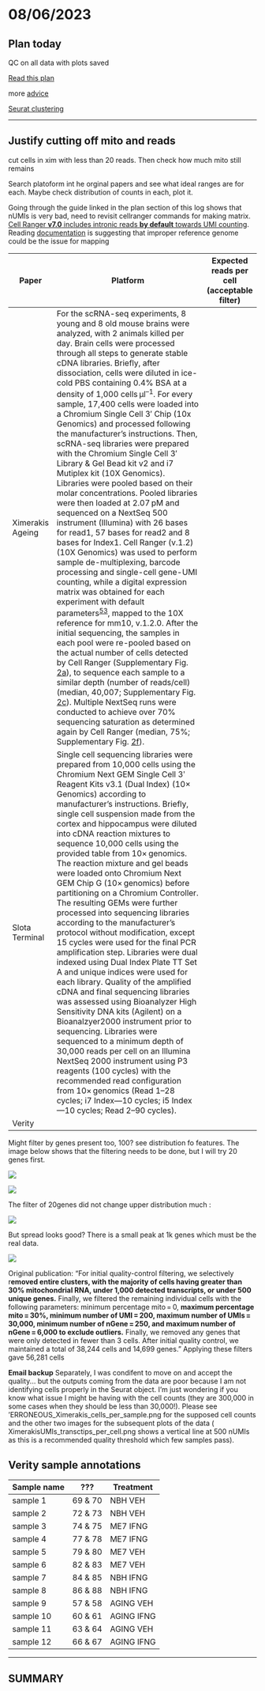# 08/06/2023

## Plan today

QC on all data with plots saved

[Read this plan](https://github.com/hbctraining/scRNA-seq/blob/master/lessons/03_SC_quality_control-setup.md)

more [advice](https://nbisweden.github.io/workshop-scRNAseq/labs/compiled/seurat/seurat_01_qc.html)

[Seurat clustering](https://satijalab.org/seurat/articles/pbmc3k_tutorial.html)

------------------------------------------------------------------------

## Justify cutting off mito and reads

cut cells in xim with less than 20 reads. Then check how much mito still remains

Search platoform int he orginal papers and see what ideal ranges are for each. Maybe check distribution of counts in each, plot it.

Going through the guide linked in the plan section of this log shows that nUMIs is very bad, need to revisit cellranger commands for making matrix. [Cell Ranger **v7.0** includes intronic reads **by default** towards UMI counting](https://support.10xgenomics.com/docs/intron-mode-rec). Reading [documentation](https://assets.ctfassets.net/an68im79xiti/163qWiQBTVi2YLbskJphQX/e90bb82151b1cdab6d7e9b6c845e6130/CG000329_TechnicalNote_InterpretingCellRangerWebSummaryFiles_RevA.pdf) is suggesting that improper reference genome could be the issue for mapping

| Paper            | Platform                                                                                                                                                                                                                                                                                                                                                                                                                                                                                                                                                                                                                                                                                                                                                                                                                                                                                                                                                                                                                                                                                                                                                                                                                                                                                                                                                                                                                                                                                                                                                                                                                                                                                                                                                                                                                                                                                                                                          | Expected reads per cell (acceptable filter) |
|------------------|---------------------------------------------------------------------------------------------------------------------------------------------------------------------------------------------------------------------------------------------------------------------------------------------------------------------------------------------------------------------------------------------------------------------------------------------------------------------------------------------------------------------------------------------------------------------------------------------------------------------------------------------------------------------------------------------------------------------------------------------------------------------------------------------------------------------------------------------------------------------------------------------------------------------------------------------------------------------------------------------------------------------------------------------------------------------------------------------------------------------------------------------------------------------------------------------------------------------------------------------------------------------------------------------------------------------------------------------------------------------------------------------------------------------------------------------------------------------------------------------------------------------------------------------------------------------------------------------------------------------------------------------------------------------------------------------------------------------------------------------------------------------------------------------------------------------------------------------------------------------------------------------------------------------------------------------------|---------------------------------------------|
| Ximerakis Ageing | For the scRNA-seq experiments, 8 young and 8 old mouse brains were analyzed, with 2 animals killed per day. Brain cells were processed through all steps to generate stable cDNA libraries. Briefly, after dissociation, cells were diluted in ice-cold PBS containing 0.4% BSA at a density of 1,000 cells μl^--1^. For every sample, 17,400 cells were loaded into a Chromium Single Cell 3′ Chip (10x Genomics) and processed following the manufacturer's instructions. Then, scRNA-seq libraries were prepared with the Chromium Single Cell 3′ Library & Gel Bead kit v2 and i7 Mutiplex kit (10X Genomics). Libraries were pooled based on their molar concentrations. Pooled libraries were then loaded at 2.07 pM and sequenced on a NextSeq 500 instrument (Illumina) with 26 bases for read1, 57 bases for read2 and 8 bases for Index1. Cell Ranger (v.1.2) (10X Genomics) was used to perform sample de-multiplexing, barcode processing and single-cell gene-UMI counting, while a digital expression matrix was obtained for each experiment with default parameters^[53](https://www.nature.com/articles/s41593-019-0491-3#ref-CR53 "Zheng, G. X. et al. Massively parallel digital transcriptional profiling of single cells. Nat. Commun. 8, 14049 (2017).")^, mapped to the 10X reference for mm10, v.1.2.0. After the initial sequencing, the samples in each pool were re-pooled based on the actual number of cells detected by Cell Ranger (Supplementary Fig. [2a](https://www.nature.com/articles/s41593-019-0491-3#MOESM1)), to sequence each sample to a similar depth (number of reads/cell) (median, 40,007; Supplementary Fig. [2c](https://www.nature.com/articles/s41593-019-0491-3#MOESM1)). Multiple NextSeq runs were conducted to achieve over 70% sequencing saturation as determined again by Cell Ranger (median, 75%; Supplementary Fig. [2f](https://www.nature.com/articles/s41593-019-0491-3#MOESM1)). |                                             |
| Slota Terminal   | Single cell sequencing libraries were prepared from 10,000 cells using the Chromium Next GEM Single Cell 3ʹ Reagent Kits v3.1 (Dual Index) (10× Genomics) according to manufacturer's instructions. Briefly, single cell suspension made from the cortex and hippocampus were diluted into cDNA reaction mixtures to sequence 10,000 cells using the provided table from 10× genomics. The reaction mixture and gel beads were loaded onto Chromium Next GEM Chip G (10× genomics) before partitioning on a Chromium Controller. The resulting GEMs were further processed into sequencing libraries according to the manufacturer's protocol without modification, except 15 cycles were used for the final PCR amplification step. Libraries were dual indexed using Dual Index Plate TT Set A and unique indices were used for each library. Quality of the amplified cDNA and final sequencing libraries was assessed using Bioanalyzer High Sensitivity DNA kits (Agilent) on a Bioanalzyer2000 instrument prior to sequencing. Libraries were sequenced to a minimum depth of 30,000 reads per cell on an Illumina NextSeq 2000 instrument using P3 reagents (100 cycles) with the recommended read configuration from 10× genomics (Read 1--28 cycles; i7 Index---10 cycles; i5 Index---10 cycles; Read 2--90 cycles).                                                                                                                                                                                                                                                                                                                                                                                                                                                                                                                                                                                                                     |                                             |
| Verity           |                                                                                                                                                                                                                                                                                                                                                                                                                                                                                                                                                                                                                                                                                                                                                                                                                                                                                                                                                                                                                                                                                                                                                                                                                                                                                                                                                                                                                                                                                                                                                                                                                                                                                                                                                                                                                                                                                                                                                   |                                             |

Might filter by genes present too, 100? see distribution fo features. The image below shows that the filtering needs to be done, but I will try 20 genes first.

![](images/XimerakisUMIs_transcripts%20per%20cell.png)

![](images/Ximerakis_unfiltered_boxplot_gene_distribution.png)

The filter of 20genes did not change upper distribution much :

![](images/Ximerakis_filtered20genes_boxplot_gene_distribution.png)

But spread looks good? There is a small peak at 1k genes which must be the real data.

![](images/Ximerakis_filtered_UMIs_transcripts%20per%20cell.png)

Original publication: "For initial quality-control filtering, we selectively r**emoved entire clusters, with the majority of cells having greater than 30% mitochondrial RNA, under 1,000 detected transcripts, or under 500 unique genes.** Finally, we filtered the remaining individual cells with the following parameters: minimum percentage mito = 0, **maximum percentage mito = 30%, minimum number of UMI = 200, maximum number of UMIs = 30,000, minimum number of nGene = 250, and maximum number of nGene = 6,000 to exclude outliers.** Finally, we removed any genes that were only detected in fewer than 3 cells. After initial quality control, we maintained a total of 38,244 cells and 14,699 genes." Applying these filters gave 56,281 cells

**Email backup** Separately, I was condifent to move on and accept the quality\... but the outputs coming from the data are poor because I am not identifying cells properly in the Seurat object. I'm just wondering if you know what issue I might be having with the cell counts (they are 300,000 in some cases when they should be less than 30,000!). Please see 'ERRONEOUS_Ximerakis_cells_per_sample.png for the supposed cell counts and the other two images for the subsequent plots of the data ( XimerakisUMIs_transctips_per_cell.png shows a vertical line at 500 nUMIs as this is a recommended quality threshold which few samples pass).

## Verity sample annotations

| Sample name | ???     | Treatment  |
|-------------|---------|------------|
| sample 1    | 69 & 70 | NBH VEH    |
| sample 2    | 72 & 73 | NBH VEH    |
| sample 3    | 74 & 75 | ME7 IFNG   |
| sample 4    | 77 & 78 | ME7 IFNG   |
| sample 5    | 79 & 80 | ME7 VEH    |
| sample 6    | 82 & 83 | ME7 VEH    |
| sample 7    | 84 & 85 | NBH IFNG   |
| sample 8    | 86 & 88 | NBH IFNG   |
| sample 9    | 57 & 58 | AGING VEH  |
| sample 10   | 60 & 61 | AGING IFNG |
| sample 11   | 63 & 64 | AGING VEH  |
| sample 12   | 66 & 67 | AGING IFNG |

------------------------------------------------------------------------

## SUMMARY
